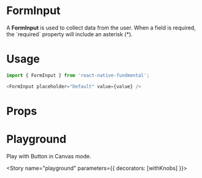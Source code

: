 
<Meta title="FormInput" component={FormInput} />

# FormInput
A **FormInput** is used to collect data from the user. When a field is required, the \`required\` property will include an asterisk (*).

# Usage
```js
import { FormInput } from 'react-native-fundmental';

<FormInput placeholder="Default" value={value} />
```

# Props
<Props of={FormInput} />

# Playground
Play with Button in Canvas mode.

<Story name="playground" parameters={{ decorators: [withKnobs] }}>
  <FormInput placeholder="Default" />
</Story>